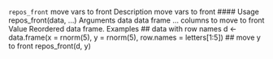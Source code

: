 

``repos_front`` move vars to front
Description
move vars to front
#### Usage
repos_front(data, ...)
Arguments
data data frame
... columns to move to front
Value
Reordered data frame.
Examples
## data with row names
d <- data.frame(x = rnorm(5), y = rnorm(5), row.names = letters[1:5])
## move y to front
repos_front(d, y)
